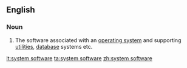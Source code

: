 ==English==

===Noun===
{{wikipedia}}
{{en-noun|head=[[system]] [[software]]|-}}

# {{context|computing}} The software associated with an [[operating system]] and supporting [[utility|utilities]], [[database]] systems etc.

[[lt:system software]]
[[ta:system software]]
[[zh:system software]]